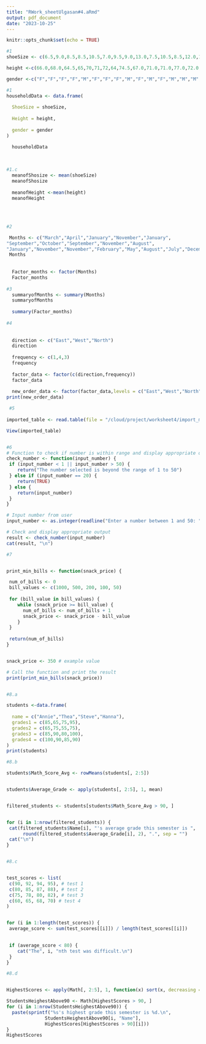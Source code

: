 ```yaml
---
title: "RWork_sheetUlgasan#4.aRmd"
output: pdf_document
date: "2023-10-25"
---
```


```r
knitr::opts_chunk$set(echo = TRUE)

#1
shoeSize <- c(6.5,9.0,8.5,8.5,10.5,7.0,9.5,9.0,13.0,7.5,10.5,8.5,12.0,10.5,13.0,11.5,8.5,5.0,10.0,6.5,7.5,8.5,10.5,11.0,9.0,13.0)

height <-c(66.0,68.0,64.5,65,70,71,72,64,74.5,67.0,71.0,71.0,77.0,72.0,59.0,62.0,72.0,66.0,64.0,67.0,73.0,69.0,72.0,70.0,69.0,70.0)

gender <-c("F","F","F","F","M","F","F","F","M","F","M","F","M","M","M","M","F","F","M","F","F","M","M","F","M","M","M","M")

#1
householdData <- data.frame(  
  
  ShoeSize = shoeSize,
  
  Height = height,
  
  gender = gender
)

  householdData
  
  
  
#1.c
  meanofShosize <- mean(shoeSize)
  meanofShosize
  
  meanofHeight <-mean(height)
  meanofHeight
  
  
  
  
#2

 Months <- c("March","April","January","November","January",
"September","October","September","November","August",
"January","November","November","February","May","August","July","December","August","August","September","November","February","April")
 Months  
  
  
  Factor_months <- factor(Months)
  Factor_months
  
#3
  summaryofMonths <- summary(Months)
  summaryofMonths
  
  summary(Factor_months)
  
#4
  
  
  direction <- c("East","West","North")
  direction
  
  frequency <- c(1,4,3)
  frequency
  
  factor_data <- factor(c(direction,frequency))
  factor_data
  
  new_order_data <- factor(factor_data,levels = c("East","West","North"))
print(new_order_data)

 #5
  
imported_table <- read.table(file = "/cloud/project/worksheet4/import_march.csv", header = TRUE, sep = ",")

View(imported_table)


#6
# Function to check if number is within range and display appropriate output
check_number <- function(input_number) {
 if (input_number < 1 || input_number > 50) {
    return("The number selected is beyond the range of 1 to 50")
 } else if (input_number == 20) {
    return(TRUE)
 } else {
    return(input_number)
 }
}

# Input number from user
input_number <- as.integer(readline("Enter a number between 1 and 50: "))

# Check and display appropriate output
result <- check_number(input_number)
cat(result, "\n")

#7


print_min_bills <- function(snack_price) {

 num_of_bills <- 0
 bill_values <- c(1000, 500, 200, 100, 50)
  
 for (bill_value in bill_values) {
    while (snack_price >= bill_value) {
      num_of_bills <- num_of_bills + 1
      snack_price <- snack_price - bill_value
    }
 }
  
 return(num_of_bills)
}


snack_price <- 350 # example value

# Call the function and print the result
print(print_min_bills(snack_price))


#8.a

students <-data.frame(
  
  name = c("Annie","Thea","Steve","Hanna"),
  grades1 = c(85,65,75,95),
  grades2 = c(65,75,55,75),
  grades3 = c(85,90,80,100),
  grades4 = c(100,90,85,90)
)
print(students)

#8.b

students$Math_Score_Avg <- rowMeans(students[, 2:5])


students$Average_Grade <- apply(students[, 2:5], 1, mean)


filtered_students <- students[students$Math_Score_Avg > 90, ]


for (i in 1:nrow(filtered_students)) {
 cat(filtered_students$Name[i], "'s average grade this semester is ",
      round(filtered_students$Average_Grade[i], 2), ".", sep = "")
 cat("\n")
}


#8.c


test_scores <- list(
 c(90, 92, 94, 95), # test 1
 c(80, 85, 87, 88), # test 2
 c(75, 78, 80, 82), # test 3
 c(60, 65, 68, 70) # test 4
)


for (i in 1:length(test_scores)) {
 average_score <- sum(test_scores[[i]]) / length(test_scores[[i]])
  

 if (average_score < 80) {
    cat("The", i, "nth test was difficult.\n")
 }
}

#8.d


HighestScores <- apply(Math[, 2:5], 1, function(x) sort(x, decreasing = TRUE)[1])

StudentsHeighestAbove90 <- Math[HighestScores > 90, ]
for (i in 1:nrow(StudentsHeighestAbove90)) {
  paste(sprintf("%s's highest grade this semester is %d.\n",
              StudentsHeighestAbove90[i, "Name"],
              HighestScores[HighestScores > 90][i]))
}
HighestScores



  
  






  
  
  
  
  
  
  
  
  
  
  
  
        
```

